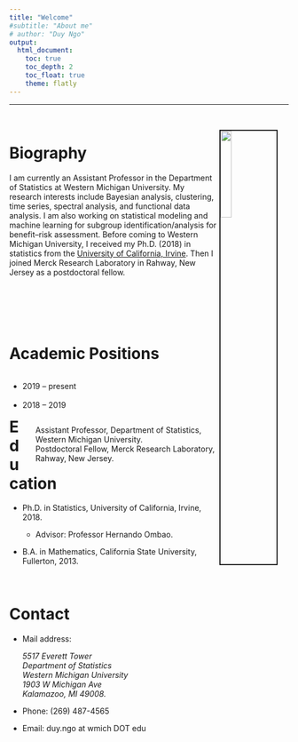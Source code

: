 ```yaml
---
title: "Welcome"
#subtitle: "About me"
# author: "Duy Ngo"
output: 
  html_document:
    toc: true
    toc_depth: 2
    toc_float: true
    theme: flatly
---
```


***
<br>

<!-- rmarkdown::render_site() -->

<img src="pictures/profilePic1.png" style="width:20%; border:2px solid; margin-right: 20px" align="right">

Biography
====================================================================================

I am currently an Assistant Professor in the Department of Statistics at Western Michigan University. My research interests include Bayesian analysis, clustering, time series, spectral analysis, and functional data analysis. I am also working on statistical modeling and machine learning for subgroup identification/analysis for benefit--risk assessment. Before coming to Western Michigan University, I received my Ph.D. (2018) in statistics from the [University of California, Irvine](https://www.stat.uci.edu/). Then I joined Merck Research Laboratory in Rahway, New Jersey as a postdoctoral fellow. 

<br>
<br>
<br>
<br>

Academic Positions
====================================================================================

<div style="float: left; width: 25%;">
<ul>
<li>2019 -- present</li> <br>
<li>2018 -- 2019</li>
</ul>
</div>
<div style="float: right; width: 70%;">
<ul>
Assistant Professor, Department of Statistics, Western Michigan University. <br>
Postdoctoral Fellow, Merck Research Laboratory, Rahway, New Jersey. <br>
</ul>
</div>



<br>

Education 
====================================================================================

- Ph.D. in Statistics, University of California, Irvine, 2018.

  - Advisor: Professor Hernando Ombao.
  
- B.A. in Mathematics, California State University, Fullerton, 2013.



<!-- <br> -->

<!-- Current Highlights -->
<!-- ==================================================================================== -->

<br>

Contact 
=====================================================================================

- Mail address: 
<address>
5517 Everett Tower <br> 
Department of Statistics <br> 
Western Michigan University <br> 
1903 W Michigan Ave <br> 
Kalamazoo, MI 49008.
</address>
  
- Phone: (269) 487-4565

- Email: duy.ngo at wmich DOT edu


